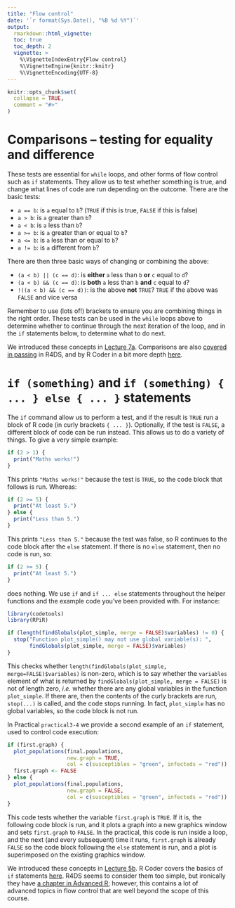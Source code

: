 ```yaml
---
title: "Flow control"
date: '`r format(Sys.Date(), "%B %d %Y")`'
output:
  rmarkdown::html_vignette:
  toc: true
  toc_depth: 2
  vignette: >
    %\VignetteIndexEntry{Flow control}
    %\VignetteEngine{knitr::knitr}
    %\VignetteEncoding{UTF-8}
---
```


```r
knitr::opts_chunk$set(
  collapse = TRUE,
  comment = "#>"
)
```

# Comparisons -- testing for equality and difference

These tests are essential for `while` loops, and other forms of flow control
such as `if` statements. They allow us to test whether something is true, and
change what lines of code are run depending on the outcome. There are the
basic tests:

- `a == b`: is `a` equal to `b`? (`TRUE` if this is true, `FALSE` if this is false)
- `a > b`: is `a` greater than `b`?
- `a < b`: is `a` less than `b`?
- `a >= b`: is `a` greater than or equal to `b`?
- `a <= b`: is `a` less than or equal to `b`?
- `a != b`: is `a` different from `b`?

There are then three basic ways of changing or combining the above:

- `(a < b) || (c == d)`: is **either ** `a` less than `b` **or** `c` equal to `d`?
- `(a < b) && (c == d)`: is **both** `a` less than `b` **and** `c` equal to `d`?
- `!((a < b) && (c == d))`: is the above **not** `TRUE`? `TRUE` if the above was
  `FALSE` and vice versa 

Remember to use (lots of!) brackets to ensure you are combining things in the
right order. These tests can be used in the `while` loops above to determine
whether to continue through the next iteration of the loop, and in the `if`
statements below, to determine what to do next.

We introduced these concepts in [Lecture 7a][lecture-7a].
Comparisons are also [covered in passing][operators-R4DS] in
R4DS, and by R Coder in a bit more depth [here][operators-rcoder].

# `if (something)` and `if (something) { ... } else { ... }` statements

The `if` command allow us to perform a test, and if the result is `TRUE` run 
a block of R code (in curly brackets `{ ... }`). Optionally, if the test is
`FALSE`, a different block of code can be run instead. This allows us to do a
variety of things. To give a very simple example:

```R
if (2 > 1) {
  print("Maths works!")
}
```

This prints `"Maths works!"` because the test is `TRUE`, so the code block
that follows is run. Whereas:

```R
if (2 >= 5) {
  print("At least 5.")
} else {
  print("Less than 5.")
}
```

This prints `"Less than 5."` because the test was false, so R
continues to the code block after the `else` statement. If there is no `else`
statement, then no code is run, so:

```R
if (2 >= 5) {
  print("At least 5.")
}
```

does nothing. We use `if` and `if ... else` statements throughout the helper
functions and the example code you've been provided with. For instance:

```R
library(codetools)
library(RPiR)

if (length(findGlobals(plot_simple, merge = FALSE)$variables) != 0) {
  stop("Function plot_simple() may not use global variable(s): ",
       findGlobals(plot_simple, merge = FALSE)$variables)
}
```

This checks whether `length(findGlobals(plot_simple, merge=FALSE)$variables)` is
non-zero, which is to say whether the `variables` element of what is returned by
`findGlobals(plot_simple, merge = FALSE)` is not of length zero, *i.e.* whether
there are any global variables in the function `plot_simple`. If there are, then
the contents of the curly brackets are run, `stop(...)` is called, and the code
stops running. In fact, `plot_simple` has no global variables, so the code block
is not run.

In Practical `practical3-4` we provide a second example of an `if` 
statement, used to control code execution:

```R
if (first.graph) {
  plot_populations(final.populations,
                   new.graph = TRUE, 
                   col = c(susceptibles = "green", infecteds = "red"))
  first.graph <- FALSE 
} else {
  plot_populations(final.populations,
                   new.graph = FALSE,
                   col = c(susceptibles = "green", infecteds = "red"))
}
```

This code tests whether the variable `first.graph` is `TRUE`. If it is, the
following code block is run, and it plots a graph into a new graphics window and
sets `first.graph` to `FALSE`. In the practical, this code is run inside a loop, and
the next (and every subsequent) time it runs, `first.graph` is already `FALSE`
so the code block following the `else` statement is run, and a plot is
superimposed on the existing graphics window.

We introduced these concepts in [Lecture 5b][lecture-5b].
R Coder covers the basics of `if` statements [here][if-rcoder]. R4DS seems to
consider them too simple, but ironically they have [a chapter in Advanced
R][if-advanced-r2]; however, this contains a lot of advanced topics in flow
control that are well beyond the scope of this course.

[lecture-5b]: https://ibahcm.github.io/RPiR/lectures_html/RPiR5b-R.html
[lecture-7a]: https://ibahcm.github.io/RPiR/lectures_html/RPiR7a-R.html

[operators-R4DS]: https://r4ds.had.co.nz/transform.html?q=compa#comparisons
[if-advanced-r2]: https://adv-r.hadley.nz/control-flow.html
[operators-rcoder]: https://r-coder.com/operators-r
[if-rcoder]: https://r-coder.com/if-else-r
